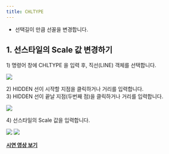 ```yaml
---
title: CHLTYPE
---
```


[image1]: ../../../../../assets/images/commands/chltype/image1.png
[image2]: ../../../../../assets/images/commands/chltype/image2.png
[image3]: ../../../../../assets/images/commands/chltype/image3.png
[image4]: ../../../../../assets/images/commands/chltype/image4.png

* 선택길이 만큼 선꼴을 변경합니다.

## **1\. 선스타일의 Scale 값 변경하기**

1\) 명령어 창에 CHLTYPE 을 입력 후, 직선(LINE) 객체를 선택합니다.  

![][image1]

2\) HIDDEN 선이 시작할 지점을 클릭하거나 거리를 입력합니다.  
3\) HIDDEN 선이 끝날 지점(두번째 점)을 클릭하거나 거리를 입력합니다.  

![][image2]

4\) 선스타일의 Scale 값을 입력합니다.  

![][image3]
![][image4]

[**<Icon name="youtube" class="emoji"/> 시연 영상 보기**](https://youtu.be/MBviatvK29I)